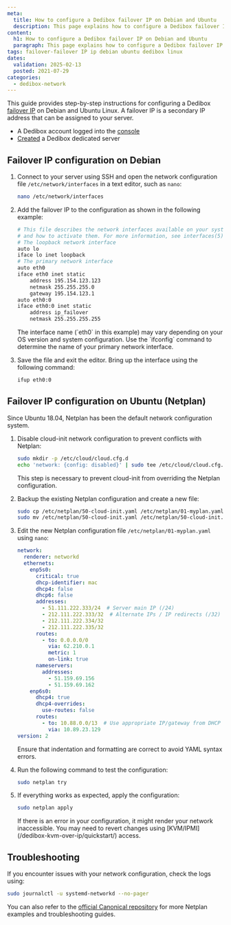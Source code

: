 ```yaml
---
meta:
  title: How to configure a Dedibox failover IP on Debian and Ubuntu
  description: This page explains how to configure a Dedibox failover IP on Debian or Ubuntu Linux.
content:
  h1: How to configure a Dedibox failover IP on Debian and Ubuntu
  paragraph: This page explains how to configure a Dedibox failover IP on Debian or Ubuntu Linux.
tags: failover-failover IP ip debian ubuntu dedibox linux
dates:
  validation: 2025-02-13
  posted: 2021-07-29
categories:
  - dedibox-network
---
```




This guide provides step-by-step instructions for configuring a Dedibox [failover IP](/dedibox-ip-failover/concepts/#failover-ips) on Debian and Ubuntu Linux. A failover IP is a secondary IP address that can be assigned to your server.


<Requirements />

- A Dedibox account logged into the [console](https://console.online.net)
- [Created](/dedibox/how-to/order-a-server/) a Dedibox dedicated server


## Failover IP configuration on Debian

1. Connect to your server using SSH and open the network configuration file `/etc/network/interfaces` in a text editor, such as `nano`:
    ```bash
    nano /etc/network/interfaces
    ```
2. Add the failover IP to the configuration as shown in the following example:
    ```bash
    # This file describes the network interfaces available on your system
    # and how to activate them. For more information, see interfaces(5).
    # The loopback network interface
    auto lo
    iface lo inet loopback
    # The primary network interface
    auto eth0
    iface eth0 inet static
        address 195.154.123.123
        netmask 255.255.255.0
        gateway 195.154.123.1
    auto eth0:0
    iface eth0:0 inet static
        address ip_failover
        netmask 255.255.255.255
    ```
    <Message type="note">
      The interface name (`eth0` in this example) may vary depending on your OS version and system configuration. Use the `ifconfig` command to determine the name of your primary network interface.
    </Message>

3. Save the file and exit the editor. Bring up the interface using the following command:
    ```bash
    ifup eth0:0
    ```

## Failover IP configuration on Ubuntu (Netplan)

Since Ubuntu 18.04, Netplan has been the default network configuration system.

1. Disable cloud-init network configuration to prevent conflicts with Netplan:
    ```bash
    sudo mkdir -p /etc/cloud/cloud.cfg.d
    echo 'network: {config: disabled}' | sudo tee /etc/cloud/cloud.cfg.d/99-disable-network-config.cfg
    ```
    <Message type="important">
      This step is necessary to prevent cloud-init from overriding the Netplan configuration.
    </Message>

2. Backup the existing Netplan configuration and create a new file:
    ```bash
    sudo cp /etc/netplan/50-cloud-init.yaml /etc/netplan/01-myplan.yaml
    sudo mv /etc/netplan/50-cloud-init.yaml /etc/netplan/50-cloud-init.yaml-backup
    ```
4. Edit the new Netplan configuration file `/etc/netplan/01-myplan.yaml` using `nano`:
    ```yml
    network:
      renderer: networkd
      ethernets:
        enp5s0:
          critical: true
          dhcp-identifier: mac
          dhcp4: false
          dhcp6: false
          addresses:
            - 51.111.222.333/24  # Server main IP (/24)
            - 212.111.222.333/32  # Alternate IPs / IP redirects (/32)
            - 212.111.222.334/32
            - 212.111.222.335/32
          routes:
            - to: 0.0.0.0/0
              via: 62.210.0.1
              metric: 1
              on-link: true
          nameservers:
            addresses:
              - 51.159.69.156
              - 51.159.69.162
        enp6s0:
          dhcp4: true
          dhcp4-overrides:
            use-routes: false
          routes:
            - to: 10.88.0.0/13  # Use appropriate IP/gateway from DHCP
              via: 10.89.23.129
    version: 2
    ```
    <Message type="tip">
      Ensure that indentation and formatting are correct to avoid YAML syntax errors.
    </Message>

5. Run the following command to test the configuration:
    ```bash
    sudo netplan try
    ```
6. If everything works as expected, apply the configuration:
    ```bash
    sudo netplan apply
    ```
    <Message type="important">
      If there is an error in your configuration, it might render your network inaccessible. You may need to revert changes using [KVM/IPMI](/dedibox-kvm-over-ip/quickstart/) access.
    </Message>

## Troubleshooting

If you encounter issues with your network configuration, check the logs using:
```bash
sudo journalctl -u systemd-networkd --no-pager
```
You can also refer to the [official Canonical repository](https://github.com/canonical/netplan/tree/main/examples) for more Netplan examples and troubleshooting guides.
